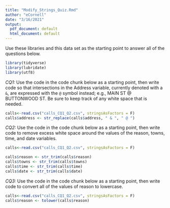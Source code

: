 ```yaml
---
title: "Modify_Strings_Quiz.Rmd"
author: "eCornell"
date: "3/16/2021"
output:
  pdf_document: default
  html_document: default
---
```

Use these libraries and this data set as the starting point to answer all of the questions below.

```r
library(tidyverse)
library(lubridate)
library(utf8)

```

*CQ1:*
Use the code in the code chunk below as a starting point, then write code so that intersections in the Address variable, currently denoted with a `&`, are expressed with the `@` symbol instead; e.g., MAIN ST @ BUTTONWOOD ST. Be sure to keep track of any white space that is needed. 
```r
calls<-read.csv("calls_CQ1_Q2.csv", stringsAsFactors = F)
calls$address <- str_replace(calls$address, " & ", " @ ")
```

*CQ2:*
Use the code in the code chunk below as a starting point, then write code to remove excess white space around the values of the reason, towns, time, and date variables.
```r
calls<-read.csv("calls_CQ1_Q2.csv", stringsAsFactors = F)

calls$reason <- str_trim(calls$reason)
calls$towns <- str_trim(calls$towns)
calls$time <- str_trim(calls$time)
calls$date <- str_trim(calls$date)

```
*CQ3:* 
Use the code in the code chunk below as a starting point, then write code to convert all of the values of reason to lowercase.
```r
calls<-read.csv("calls_CQ1_Q2.csv", stringsAsFactors = F)
calls$reason <- tolower(calls$reason)
```